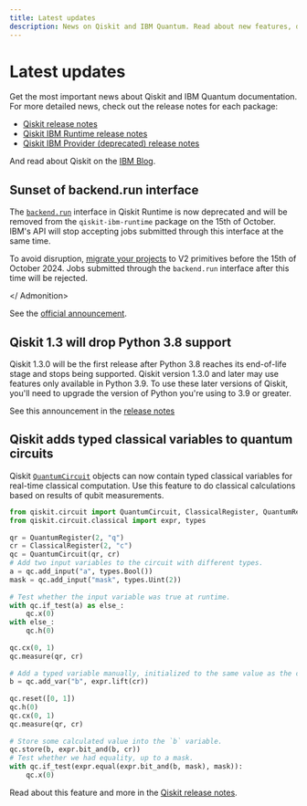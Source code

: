 ```yaml
---
title: Latest updates
description: News on Qiskit and IBM Quantum. Read about new features, deprecations, and more.
---
```


# Latest updates

Get the most important news about Qiskit and IBM Quantum documentation. For
more detailed news, check out the release notes for each package:

* [Qiskit release notes](/api/qiskit/release-notes)
* [Qiskit IBM Runtime release notes](/api/qiskit-ibm-runtime/release-notes)
* [Qiskit IBM Provider (deprecated) release notes](qiskit-ibm-provider/release-notes)

And read about Qiskit on the [IBM Blog](https://www.ibm.com/quantum/blog?topic=qiskit).

## Sunset of backend.run interface

The [`backend.run`](/api/qiskit-ibm-runtime/qiskit_ibm_runtime.IBMBackend#run)
interface in Qiskit Runtime is now deprecated and will be removed from the
`qiskit-ibm-runtime` package on the 15th of October. IBM's API will stop
accepting jobs submitted through this interface at the same time.

<Admonition type="caution" title="Action needed">

To avoid disruption, [migrate your
projects](/api/migration-guides/qiskit-runtime) to
V2 primitives before the 15th of October 2024. Jobs submitted through the
`backend.run` interface after this time will be rejected.

</ Admonition>

See the [official announcement](/announcements/product-updates/2024-04-15-backend-run-deprecation).

## Qiskit 1.3 will drop Python 3.8 support

Qiskit 1.3.0 will be the first release after Python 3.8 reaches its end-of-life
stage and stops being supported. Qiskit version 1.3.0 and later may use
features only available in Python 3.9. To use these later versions of Qiskit,
you'll need to upgrade the version of Python you're using to 3.9 or greater.

See this announcement in the [release notes](/api/qiskit/release-notes/1.1#deprecation-notes)

##  Qiskit adds typed classical variables to quantum circuits

Qiskit [`QuantumCircuit`](/api/qiskit/qiskit.circuit.QuantumCircuit) objects
can now contain typed classical variables for real-time classical computation.
Use this feature to do classical calculations based on results of qubit
measurements.

```python
from qiskit.circuit import QuantumCircuit, ClassicalRegister, QuantumRegister
from qiskit.circuit.classical import expr, types
 
qr = QuantumRegister(2, "q")
cr = ClassicalRegister(2, "c")
qc = QuantumCircuit(qr, cr)
# Add two input variables to the circuit with different types.
a = qc.add_input("a", types.Bool())
mask = qc.add_input("mask", types.Uint(2))
 
# Test whether the input variable was true at runtime.
with qc.if_test(a) as else_:
    qc.x(0)
with else_:
    qc.h(0)
 
qc.cx(0, 1)
qc.measure(qr, cr)
 
# Add a typed variable manually, initialized to the same value as the classical register.
b = qc.add_var("b", expr.lift(cr))
 
qc.reset([0, 1])
qc.h(0)
qc.cx(0, 1)
qc.measure(qr, cr)
 
# Store some calculated value into the `b` variable.
qc.store(b, expr.bit_and(b, cr))
# Test whether we had equality, up to a mask.
with qc.if_test(expr.equal(expr.bit_and(b, mask), mask)):
    qc.x(0)
```

Read about this feature and more in the [Qiskit release notes](/api/qiskit/release-notes/1.1#circuits-features).
